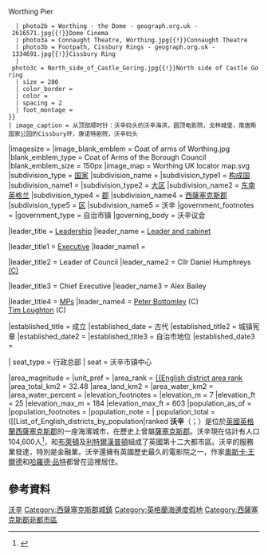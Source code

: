 {{expand|time=2015-01-17T03:19:47+00:00}}
{{Infobox settlement
<!-- See Template:Infobox Settlement for additional fields that may be available -->
<!-- See the Table at Infobox Settlement for all fields and descriptions of usage -->
<!-- Basic info  -------------- -->
|name                   = Worthing <!-- at least one of the first two fields must be filled in -->
|official_name          = 
|other_name             = Borough of Worthing
|native_name            =  <!-- if different from the English name -->
|etymology             = [[古英语|古英语]] ''Weoroingas'' – (place of) Worth/Weorð/Worō's people
|nickname               = Sunny Worthing
|settlement_type        = [[英国自治市镇地位|自治市镇]]
|total_type             = 自治市镇
|motto                  = "''Ex terra copiam e mari salutem''"<br/>([[Latin_language|Latin]] for "From the land plenty and from the sea health")
| population_demonym    = Worthingite
<!-- images and maps  --------- -->
| image_skyline = {{Photomontage
   | photo1a = Worthing sea front from the pier - geograph.org.uk - 413383.jpg {{!}}Worthing seafront from Worthing Pier
   | photo2a = Worthing Pier - geograph.org.uk - 826346.jpg{{!}}Worthing Pier
   | photo2b = Worthing - the Dome - geograph.org.uk - 2616571.jpg{{!}}Dome Cinema
   | photo3a = Connaught Theatre, Worthing.jpg{{!}}Connaught Theatre
   | photo3b = Footpath, Cissbury Rings - geograph.org.uk - 1334691.jpg{{!}}Cissbury Ring
   | photo3c = North_side_of_Castle_Goring.jpg{{!}}North side of Castle Goring
   | size = 280
   | color_border =
   | color = 
   | spacing = 2
   | foot_montage =
 }}
 | image_caption = 从顶部顺时针：沃辛码头的沃辛海滨，圆顶电影院，戈林城堡，南唐斯国家公园的Cissbury环，康诺特剧院，沃辛码头
|imagesize              = 
|image_blank_emblem     = Coat of arms of Worthing.jpg
|blank_emblem_type      = Coat of Arms of the Borough Council
|blank_emblem_size      = 150px
|image_map              = Worthing UK locator map.svg
<!-- Location ---------------- -->
|subdivision_type       = [[世界政区索引|国家]]
|subdivision_name       = {{flag|United Kingdom}}
|subdivision_type1      = [[英国的构成国|构成国]]
|subdivision_name1      = {{flag|England}}
|subdivision_type2      = [[英格兰的大区|大区]]
|subdivision_name2      = [[东南英格兰|东南英格兰]]
|subdivision_type4      = [[英格兰的名誉郡|郡]]
|subdivision_name4      = [[西薩塞克斯郡|西薩塞克斯郡]]
|subdivision_type5      = [[区_(英格兰)|区]]
|subdivision_name5      = 沃辛
<!-- Politics ----------------->
|government_footnotes   = 
|government_type        = 自治市镇
|governing_body         = 沃辛议会

|leader_title       = [[Executive_arrangements#Leader_and_cabinet|Leadership]]
|leader_name        = [[Local_Government_Act_2000#Options_for_council_executive_forms|Leader and cabinet]]

|leader_title1      = [[Political_make-up_of_local_councils_in_the_United_Kingdom#Unitary_authorities|Executive]]
|leader_name1       = {{English district control|GSS=E07000229}}

|leader_title2         = Leader of Council
|leader_name2          = Cllr Daniel Humphreys [[Conservative_Party_(UK)|(C)]]

|leader_title3         = Chief Executive
|leader_name3          = Alex Bailey

|leader_title4          = [[List_of_MPs_elected_in_the_2015_United_Kingdom_general_election|MPs]]  <!-- for places with, say, both a mayor and a city manager -->
|leader_name4           = [[Peter_Bottomley|Peter Bottomley]] (C)<br/> [[Tim_Loughton|Tim Loughton]] (C)

|established_title      =  成立
|established_date       =  古代
|established_title2 = 城镇宪章
|established_date2 = {{Start date and age|df=yes|1803}}
|established_title3 = 自治市地位
|established_date3 = {{Start date and age|df=yes|1890}}

| seat_type          = 行政总部
| seat = 沃辛市镇中心

<!-- Area    --------------------->
|area_magnitude         =
|unit_pref                = <!--Enter: Imperial, to display imperial before metric-->
|area_rank               = [[List_of_English_districts_by_area|{{English district area rank]]
|area_total_km2           = 32.48
|area_land_km2            = <!--See table @ Template:Infobox Settlement for details on unit conversion-->
|area_water_km2           =
|area_water_percent       =
<!-- Elevation -------------------------->
|elevation_footnotes    =  <!--for references: use<ref> </ref> tags-->
|elevation_m            = 7
|elevation_ft           = 25
|elevation_max_m            = 184
|elevation_max_ft           = 603
<!-- Population   ----------------------->
|population_as_of               = {{English statistics year}}
|population_footnotes           =
|population_note                =
| population_total = {{English district population|GSS = E07000229}} ([[List_of_English_districts_by_population|ranked {{English district rank]])
|population_density_km2         = {{English district density|GSS=E07000229}}<!--For automatic calculation, any density field may contain: auto -->
|population_urban               =183,000 (sub-urban Worthing)
|population_blank1_title        =Ethnicity<br /><small>([[Office_for_National_Statistics|Office for National Statistics]] 2011 Census)<ref>{{cite web |author=Neighbourhood Statistics |url=http://www.ons.gov.uk/ons/rel/census/2011-census/key-statistics-for-local-authorities-in-england-and-wales/rft-table-ks201ew.xls |title=2011 Census: KS201EW Ethnic group, local authorities in England and Wales |publisher=Office for National Statistics |accessdate=27 November 2013 |archive-date=2016-02-24 |archive-url=https://web.archive.org/web/20160224143452/http://www.ons.gov.uk/ons/rel/census/2011-census/key-statistics-for-local-authorities-in-england-and-wales/rft-table-ks201ew.xls |dead-url=no }}</ref></small> 
|population_blank1              =93.8% [[White_people|White]]<br/>3.2% [[British_Asian|British Asian]]<br/>1.7% [[Mixed_(United_Kingdom_ethnicity_category)|Mixed Race]]<br/>0.9% Black<br/>0.4% Arab and other
<!-- General information  ------------- -->
|timezone               = [[GMT|GMT]]
|utc_offset             =
|timezone_DST           = [[英国夏令时|英国夏令时]]
|utc_offset_DST         =
|coordinates            = {{coord|50|48|52.96|N|0|22|16.99|W|format=dms|display=inline,title}}
| coor_pinpoint           = <!-- to specify exact location of coordinates (was coor_type) -->
| coordinates_footnotes   = <!-- for references: use <ref> tags -->
<!-- Area/postal codes & others ------ -->
|postal_code_type       =  Postcode
|postal_code            =  BN11–BN14
|area_code              =  01903
|blank_name             = ONS code
|blank_info             = 45UH
|blank1_name            = Highest point
|blank1_info            = Cissbury Ring (184m)
|blank2_name            = Grid reference
|blank2_info            = SU775075
|website                = [https://www.adur-worthing.gov.uk/ Adur & Worthing councils]
|footnotes              =
}}
'''沃辛'''（{{lang-en|'''Worthing'''}}；{{IPAc-en|ˈ|w|ɜːr|ð|ɪ|ŋ}}）是位於[[英國|英國]][[英格蘭|英格蘭]][[西薩塞克斯郡|西薩塞克斯郡]]的一座海濱城市，在歷史上曾屬[[薩塞克斯郡|薩塞克斯郡]]。沃辛現在估計有人口104,600人<ref name="Office for National Statistics">{{cite web|last=Office for National Statistics|title=Census 2011 result shows increase in population of the South East|url=http://www.ons.gov.uk/ons/rel/mro/news-release/census-2011-result-shows-increase-in-population-of-the-south-east/censussoutheastnr0712.html|accessdate=13 December 2012|archive-date=2016-01-05|archive-url=http://webarchive.nationalarchives.gov.uk/20160105160709/http://www.ons.gov.uk/ons/rel/mro/news-release/census-2011-result-shows-increase-in-population-of-the-south-east/censussoutheastnr0712.html|dead-url=no}}</ref>，和[[布萊頓|布萊頓]]及[[利特爾漢普頓|利特爾漢普頓]]組成了英國第十二大都市區。沃辛的服務業發達，特別是金融業。沃辛還擁有英國歷史最久的電影院之一，作家[[奧斯卡·王爾德|奧斯卡·王爾德]]和[[哈羅德·品特|哈羅德·品特]]都曾在這裡居住。

==參考資料==
{{Reflist}}
{{Authority control}}

{{DEFAULTSORT:Worthing}}
[[Category:沃辛|]]
[[Category:西薩塞克斯郡城鎮|Category:西薩塞克斯郡城鎮]]
[[Category:英格蘭海邊度假地|Category:英格蘭海邊度假地]]
[[Category:西薩塞克斯郡非都市區|Category:西薩塞克斯郡非都市區]]